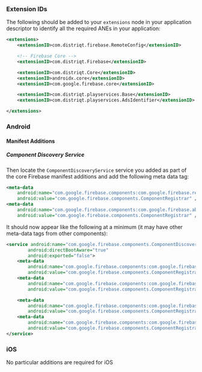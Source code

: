 
### Extension IDs

The following should be added to your `extensions` node in your application descriptor to identify all the required ANEs in your application:

```xml
<extensions>
    <extensionID>com.distriqt.firebase.RemoteConfig</extensionID>

	<!-- Firebase Core -->
	<extensionID>com.distriqt.Firebase</extensionID>

	<extensionID>com.distriqt.Core</extensionID>
	<extensionID>androidx.core</extensionID>
	<extensionID>com.google.firebase.core</extensionID>

	<extensionID>com.distriqt.playservices.Base</extensionID>
	<extensionID>com.distriqt.playservices.AdsIdentifier</extensionID>

</extensions>
```



### Android

#### Manifest Additions

##### Component Discovery Service

Then locate the `ComponentDiscoveryService` service you added as part of the core Firebase manifest additions and add the following meta data tag:

```xml
<meta-data
	android:name="com.google.firebase.components:com.google.firebase.remoteconfig.RemoteConfigRegistrar"
	android:value="com.google.firebase.components.ComponentRegistrar" />
<meta-data
	android:name="com.google.firebase.components:com.google.firebase.abt.component.AbtRegistrar"
	android:value="com.google.firebase.components.ComponentRegistrar" />
```

It should now appear like the following at a minimum (it may have other meta-data tags from other components):

```xml
<service android:name="com.google.firebase.components.ComponentDiscoveryService" 
		android:directBootAware="true"
		android:exported="false">
	<meta-data
		android:name="com.google.firebase.components:com.google.firebase.remoteconfig.RemoteConfigRegistrar"
		android:value="com.google.firebase.components.ComponentRegistrar" />
	<meta-data
		android:name="com.google.firebase.components:com.google.firebase.abt.component.AbtRegistrar"
		android:value="com.google.firebase.components.ComponentRegistrar" />

    <meta-data
		android:name="com.google.firebase.components:com.google.firebase.analytics.connector.internal.AnalyticsConnectorRegistrar"
		android:value="com.google.firebase.components.ComponentRegistrar" />
	<meta-data
		android:name="com.google.firebase.components:com.google.firebase.installations.FirebaseInstallationsRegistrar"
		android:value="com.google.firebase.components.ComponentRegistrar" />
</service>
```



### iOS 

No particular additions are required for iOS
